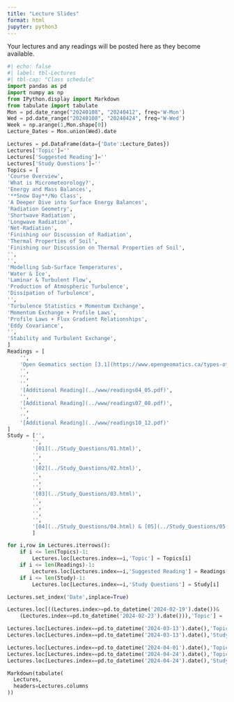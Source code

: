 ```yaml
---
title: "Lecture Slides"
format: html
jupyter: python3
---
```


Your lectures and any readings will be posted here as they become available.

```python
#| echo: false
#| label: tbl-Lectures
#| tbl-cap: "Class schedule"
import pandas as pd
import numpy as np
from IPython.display import Markdown
from tabulate import tabulate
Mon = pd.date_range("20240108", "20240412", freq='W-Mon')
Wed = pd.date_range("20240108", "20240424", freq='W-Wed')
Week = np.arange(1,Mon.shape[0])
Lecture_Dates = Mon.union(Wed).date

Lectures = pd.DataFrame(data={'Date':Lecture_Dates})
Lectures['Topic']=''
Lectures['Suggested Reading']=''
Lectures['Study Questions']=''
Topics = [
'Course Overview',
'What is Micrometeorology?',
'Energy and Mass Balances',
'**Snow Day**/No Class',
'A Deeper Dive into Surface Energy Balances',
'Radiation Geometry',
'Shortwave Radiation',
'Longwave Radiation',
'Net-Radiation',
'Finishing our Discussion of Radiation',
'Thermal Properties of Soil',
'Finishing our Discussion on Thermal Properties of Soil',
'',
'',
'Modelling Sub-Surface Temperatures',
'Water & Ice',
'Laminar & Turbulent Flow',
'Production of Atmospheric Turbulence',
'Dissipation of Turbulence',
'',
'Turbulence Statistics + Momentum Exchange',
'Momentum Exchange + Profile Laws',
'Profile Laws + Flux Gradient Relationships',
'Eddy Covariance',
'',
'Stability and Turbulent Exchange',
]
Readings = [
    '',
    'Open Geomatics section [3.1](https://www.opengeomatics.ca/types-of-data.html#types-of-phenomena) & [3.2](https://www.opengeomatics.ca/types-of-data.html#types-of-data-1)',
    '',
    '',
    '',
    '[Additional Reading](../www/readings04_05.pdf)',
    '',
    '[Additional Reading](../www/readings07_08.pdf)',
    '',
    '',
    '[Additional Reading](../www/readings10_12.pdf)'
]
Study = ['',
        '',
        '[01](../Study_Questions/01.html)',
        '',
        '',
        '[02](../Study_Questions/02.html)',
        '',
        '',
        '',
        '[03](../Study_Questions/03.html)',
        '',
        '',
        '',
        '',
        '[04](../Study_Questions/04.html) & [05](../Study_Questions/05.html)',
        ]

for i,row in Lectures.iterrows():
    if i <= len(Topics)-1:
        Lectures.loc[Lectures.index==i,'Topic'] = Topics[i]
    if i <= len(Readings)-1:
        Lectures.loc[Lectures.index==i,'Suggested Reading'] = Readings[i]
    if i <= len(Study)-1:
        Lectures.loc[Lectures.index==i,'Study Questions'] = Study[i]

Lectures.set_index('Date',inplace=True)

Lectures.loc[((Lectures.index>=pd.to_datetime('2024-02-19').date())&
    (Lectures.index<=pd.to_datetime('2024-02-23').date())),'Topic'] = '**Reading Break**'

Lectures.loc[Lectures.index==pd.to_datetime('2024-03-13').date(),'Topic'] = '**Midterm Exam**'
Lectures.loc[Lectures.index==pd.to_datetime('2024-03-13').date(),'Study Questions'] = '**1-5 Due**'

Lectures.loc[Lectures.index==pd.to_datetime('2024-04-01').date(),'Topic'] = '**Easter Monday, no class**'
Lectures.loc[Lectures.index==pd.to_datetime('2024-04-24').date(),'Topic'] = '**Final Exam**'
Lectures.loc[Lectures.index==pd.to_datetime('2024-04-24').date(),'Study Questions'] = '**6+ Due**'

Markdown(tabulate(
  Lectures, 
  headers=Lectures.columns
))

```

